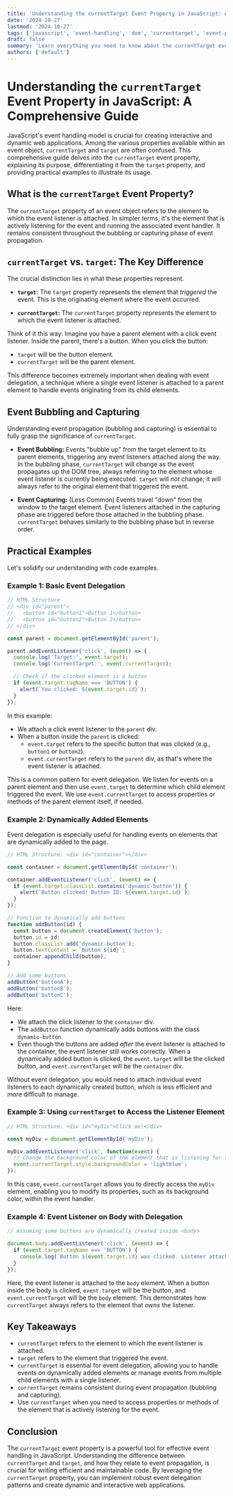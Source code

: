 ```yaml
---
title: 'Understanding the currentTarget Event Property in JavaScript: A Comprehensive Guide'
date: '2024-10-27'
lastmod: '2024-10-27'
tags: ['javascript', 'event-handling', 'dom', 'currenttarget', 'event-propagation', 'event-listeners']
draft: false
summary: 'Learn everything you need to know about the currentTarget event property in JavaScript, including its purpose, differences from target, and practical examples of how to use it for effective event handling in your web applications.'
authors: ['default']
---
```


# Understanding the `currentTarget` Event Property in JavaScript: A Comprehensive Guide

JavaScript's event handling model is crucial for creating interactive and dynamic web applications.  Among the various properties available within an event object, `currentTarget` and `target` are often confused. This comprehensive guide delves into the `currentTarget` event property, explaining its purpose, differentiating it from the `target` property, and providing practical examples to illustrate its usage.

## What is the `currentTarget` Event Property?

The `currentTarget` property of an event object refers to the element to which the event listener is attached. In simpler terms, it's the element that is actively listening for the event and running the associated event handler. It remains consistent throughout the bubbling or capturing phase of event propagation.

## `currentTarget` vs. `target`: The Key Difference

The crucial distinction lies in what these properties represent.

*   **`target`:** The `target` property represents the element that *triggered* the event. This is the originating element where the event occurred.

*   **`currentTarget`:** The `currentTarget` property represents the element to which the event listener is attached.

Think of it this way:  Imagine you have a parent element with a click event listener. Inside the parent, there's a button.  When you click the button:

*   `target` will be the button element.
*   `currentTarget` will be the parent element.

This difference becomes extremely important when dealing with event delegation, a technique where a single event listener is attached to a parent element to handle events originating from its child elements.

## Event Bubbling and Capturing

Understanding event propagation (bubbling and capturing) is essential to fully grasp the significance of `currentTarget`.

*   **Event Bubbling:**  Events "bubble up" from the target element to its parent elements, triggering any event listeners attached along the way.  In the bubbling phase, `currentTarget` will change as the event propagates up the DOM tree, always referring to the element whose event listener is currently being executed. `target` will *not* change; it will always refer to the original element that triggered the event.

*   **Event Capturing:**  (Less Common) Events travel "down" from the window to the target element.  Event listeners attached in the capturing phase are triggered before those attached in the bubbling phase. `currentTarget` behaves similarly to the bubbling phase but in reverse order.

## Practical Examples

Let's solidify our understanding with code examples.

### Example 1: Basic Event Delegation

```javascript
// HTML Structure
// <div id="parent">
//   <button id="button1">Button 1</button>
//   <button id="button2">Button 2</button>
// </div>

const parent = document.getElementById('parent');

parent.addEventListener('click', (event) => {
  console.log('Target:', event.target);
  console.log('CurrentTarget:', event.currentTarget);

  // Check if the clicked element is a button
  if (event.target.tagName === 'BUTTON') {
    alert(`You clicked: ${event.target.id}`);
  }
});
```

In this example:

*   We attach a click event listener to the `parent` div.
*   When a button inside the `parent` is clicked:
    *   `event.target` refers to the specific button that was clicked (e.g., `button1` or `button2`).
    *   `event.currentTarget` refers to the `parent` div, as that's where the event listener is attached.

This is a common pattern for event delegation. We listen for events on a parent element and then use `event.target` to determine which child element triggered the event.  We use `event.currentTarget` to access properties or methods of the parent element itself, if needed.

### Example 2: Dynamically Added Elements

Event delegation is especially useful for handling events on elements that are dynamically added to the page.

```javascript
// HTML Structure: <div id="container"></div>

const container = document.getElementById('container');

container.addEventListener('click', (event) => {
  if (event.target.classList.contains('dynamic-button')) {
    alert(`Button clicked! Button ID: ${event.target.id}`);
  }
});

// Function to dynamically add buttons
function addButton(id) {
  const button = document.createElement('button');
  button.id = id;
  button.classList.add('dynamic-button');
  button.textContent = `Button ${id}`;
  container.appendChild(button);
}

// Add some buttons
addButton('buttonA');
addButton('buttonB');
addButton('buttonC');
```

Here:

*   We attach the click listener to the `container` div.
*   The `addButton` function dynamically adds buttons with the class `dynamic-button`.
*   Even though the buttons are added *after* the event listener is attached to the container, the event listener still works correctly.  When a dynamically added button is clicked, the `event.target` will be the clicked button, and `event.currentTarget` will be the `container` div.

Without event delegation, you would need to attach individual event listeners to each dynamically created button, which is less efficient and more difficult to manage.

### Example 3: Using `currentTarget` to Access the Listener Element

```javascript
// HTML Structure: <div id="myDiv">Click me!</div>

const myDiv = document.getElementById('myDiv');

myDiv.addEventListener('click', function(event) {
  // Change the background color of the element that is listening for the click
  event.currentTarget.style.backgroundColor = 'lightblue';
});
```

In this case, `event.currentTarget` allows you to directly access the `myDiv` element, enabling you to modify its properties, such as its background color, within the event handler.

### Example 4: Event Listener on Body with Delegation

```javascript
// Assuming some buttons are dynamically created inside <body>

document.body.addEventListener('click', (event) => {
  if (event.target.tagName === 'BUTTON') {
    console.log(`Button ${event.target.id} was clicked. Listener attached to ${event.currentTarget.tagName}.`);
  }
});
```

Here, the event listener is attached to the `body` element. When a button inside the body is clicked, `event.target` will be the button, and `event.currentTarget` will be the `body` element.  This demonstrates how `currentTarget` always refers to the element that *owns* the listener.

## Key Takeaways

*   `currentTarget` refers to the element to which the event listener is attached.
*   `target` refers to the element that triggered the event.
*   `currentTarget` is essential for event delegation, allowing you to handle events on dynamically added elements or manage events from multiple child elements with a single listener.
*   `currentTarget` remains consistent during event propagation (bubbling and capturing).
*   Use `currentTarget` when you need to access properties or methods of the element that is actively listening for the event.

## Conclusion

The `currentTarget` event property is a powerful tool for effective event handling in JavaScript. Understanding the difference between `currentTarget` and `target`, and how they relate to event propagation, is crucial for writing efficient and maintainable code. By leveraging the `currentTarget` property, you can implement robust event delegation patterns and create dynamic and interactive web applications.